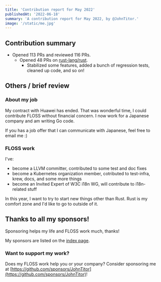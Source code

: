 ```yaml
---
title: 'Contribution report for May 2022'
publishedAt: '2022-06-18'
summary: 'A contribution report for May 2022, by @JohnTitor.'
image: '/static/me.jpg'
---
```


## Contribution summary

- Opened 113 PRs and reviewed 116 PRs.
  - Opened 48 PRs on [rust-lang/rust].
    - Stabilized some features, added a bunch of regression tests, cleaned up code, and so on!

[rust-lang/rust]: https://github.com/rust-lang/rust

## Others / brief review

### About my job

My contract with Huawei has ended.
That was wonderful time, I could contribute FLOSS without financial concern.
I now work for a Japanese company and am writing Go code.

If you has a job offer that I can communicate with Japanese, feel free to email me :)

### FLOSS work

I've:

- become a LLVM committer, contributed to some test and doc fixes
- become a Kubernetes organization member, cotributed to test-infra, krew, docs, and some more things
- become an Invited Expert of W3C i18n WG, will contribute to i18n-related stuff

In this year, I want to try to start new things other than Rust.
Rust is my comfort zone and I'd like to go to outside of it.

## Thanks to all my sponsors!

Sponsoring helps my life and FLOSS work much, thanks!

My sponsors are listed on the [index page](../).

### Want to support my work?

Does my FLOSS work help you or your company?
Consider sponsoring me at [https://github.com/sponsors/JohnTitor](https://github.com/sponsors/JohnTitor)!

